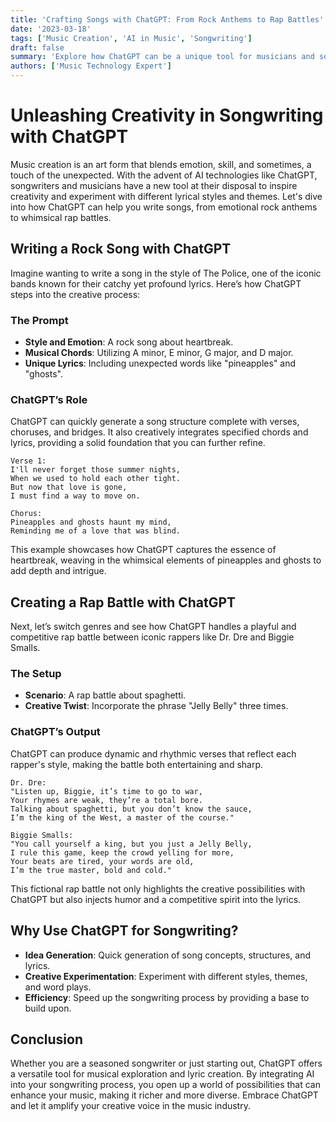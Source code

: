 ```yaml
---
title: 'Crafting Songs with ChatGPT: From Rock Anthems to Rap Battles'
date: '2023-03-18'
tags: ['Music Creation', 'AI in Music', 'Songwriting']
draft: false
summary: 'Explore how ChatGPT can be a unique tool for musicians and songwriters, helping to create everything from heartfelt rock songs to playful rap battles.'
authors: ['Music Technology Expert']
---
```


# Unleashing Creativity in Songwriting with ChatGPT

Music creation is an art form that blends emotion, skill, and sometimes, a touch of the unexpected. With the advent of AI technologies like ChatGPT, songwriters and musicians have a new tool at their disposal to inspire creativity and experiment with different lyrical styles and themes. Let's dive into how ChatGPT can help you write songs, from emotional rock anthems to whimsical rap battles.

## Writing a Rock Song with ChatGPT

Imagine wanting to write a song in the style of The Police, one of the iconic bands known for their catchy yet profound lyrics. Here’s how ChatGPT steps into the creative process:

### The Prompt

- **Style and Emotion**: A rock song about heartbreak.
- **Musical Chords**: Utilizing A minor, E minor, G major, and D major.
- **Unique Lyrics**: Including unexpected words like "pineapples" and "ghosts".

### ChatGPT’s Role

ChatGPT can quickly generate a song structure complete with verses, choruses, and bridges. It also creatively integrates specified chords and lyrics, providing a solid foundation that you can further refine.

```lyrics
Verse 1:
I'll never forget those summer nights,
When we used to hold each other tight.
But now that love is gone,
I must find a way to move on.

Chorus:
Pineapples and ghosts haunt my mind,
Reminding me of a love that was blind.
```

This example showcases how ChatGPT captures the essence of heartbreak, weaving in the whimsical elements of pineapples and ghosts to add depth and intrigue.

## Creating a Rap Battle with ChatGPT

Next, let’s switch genres and see how ChatGPT handles a playful and competitive rap battle between iconic rappers like Dr. Dre and Biggie Smalls.

### The Setup

- **Scenario**: A rap battle about spaghetti.
- **Creative Twist**: Incorporate the phrase "Jelly Belly" three times.

### ChatGPT’s Output

ChatGPT can produce dynamic and rhythmic verses that reflect each rapper's style, making the battle both entertaining and sharp.

```lyrics
Dr. Dre:
"Listen up, Biggie, it’s time to go to war,
Your rhymes are weak, they’re a total bore.
Talking about spaghetti, but you don’t know the sauce,
I’m the king of the West, a master of the course."

Biggie Smalls:
"You call yourself a king, but you just a Jelly Belly,
I rule this game, keep the crowd yelling for more,
Your beats are tired, your words are old,
I’m the true master, bold and cold."
```

This fictional rap battle not only highlights the creative possibilities with ChatGPT but also injects humor and a competitive spirit into the lyrics.

## Why Use ChatGPT for Songwriting?

- **Idea Generation**: Quick generation of song concepts, structures, and lyrics.
- **Creative Experimentation**: Experiment with different styles, themes, and word plays.
- **Efficiency**: Speed up the songwriting process by providing a base to build upon.

## Conclusion

Whether you are a seasoned songwriter or just starting out, ChatGPT offers a versatile tool for musical exploration and lyric creation. By integrating AI into your songwriting process, you open up a world of possibilities that can enhance your music, making it richer and more diverse. Embrace ChatGPT and let it amplify your creative voice in the music industry.
